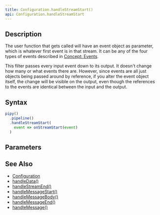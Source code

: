 ```yaml
---
title: Configuration.handleStreamStart()
api: Configuration.handleStreamStart
---
```


## Description

<Summary/>

<FilterDiagram
  name="handleStreamStart"
  input="Event"
  output="Event"
/>

The user function that gets called will have an event object as parameter, which is whatever first event is in that stream. It can be any of the four types of events described in [Concept: Events](/intro/concepts/#events).

This filter passes every input event down to its output. It doesn't change how many or what events there are. However, since events are all just objects being passed around by reference, if you alter the event object itself, the change will be visible on the output, even though the references to the events are identical between the input and the output.

## Syntax

``` js
pipy()
  .pipeline()
  .handleStreamStart(
    event => onStreamStart(event)
  )
```

## Parameters

<Parameters/>

## See Also

* [Configuration](/reference/api/Configuration)
* [handleData()](/reference/api/Configuration/handleData)
* [handleStreamEnd()](/reference/api/Configuration/handleStreamEnd)
* [handleMessageStart()](/reference/api/Configuration/handleMessageStart)
* [handleMessageBody()](/reference/api/Configuration/handleMessageBody)
* [handleMessageEnd()](/reference/api/Configuration/handleMessageEnd)
* [handleMessage()](/reference/api/Configuration/handleMessage)
